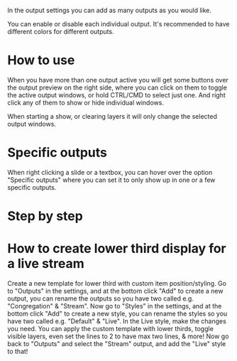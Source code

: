 In the output settings you can add as many outputs as you would like.

<CardGroup cols="1">
  <Card title="TIP">
    You can enable or disable each individual output. It's recommended to have different colors for different outputs.
  </Card>
</CardGroup>

# How to use
When you have more than one output active you will get some buttons over the output preview on the right side, where you can click on them to toggle the active output windows, or hold CTRL/CMD to select just one. And right click any of them to show or hide individual windows.

When starting a show, or clearing layers it will only change the selected output windows.

# Specific outputs
When right clicking a slide or a textbox, you can hover over the option "Specific outputs" where you can set it to only show up in one or a few specific outputs.

# Step by step
# How to create lower third display for a live stream
Create a new template for lower third with custom item position/styling.
Go to "Outputs" in the settings, and at the bottom click "Add" to create a new output, you can rename the outputs so you have two called e.g. "Congregation" & "Stream".
Now go to "Styles" in the settings, and at the bottom click "Add" to create a new style, you can rename the styles so you have two called e.g. "Default" & "Live".
In the Live style, make the changes you need. You can apply the custom template with lower thirds, toggle visible layers, even set the lines to 2 to have max two lines, & more!
Now go back to "Outputs" and select the "Stream" output, and add the "Live" style to that!
